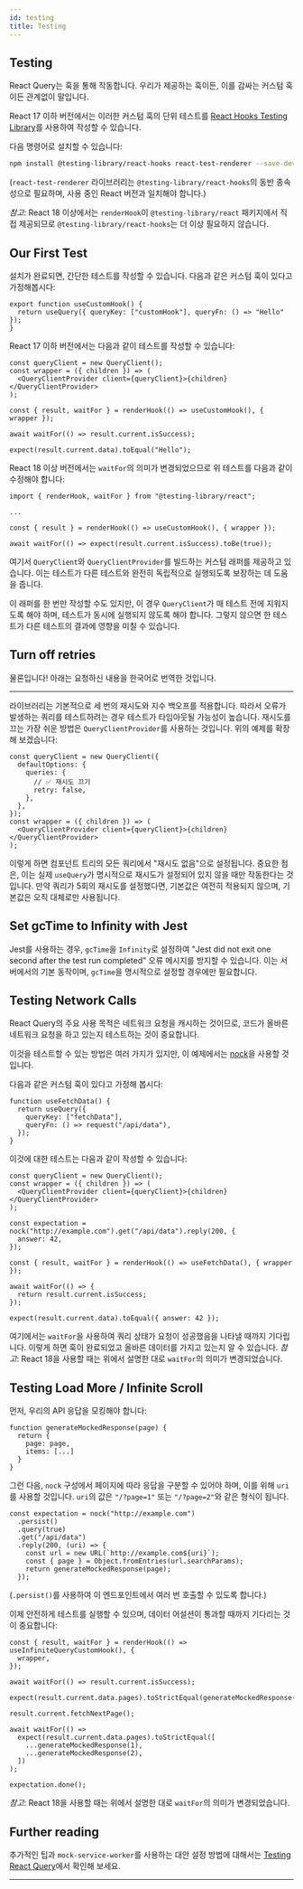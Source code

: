 ```yaml
---
id: testing
title: Testing
---
```


## Testing

React Query는 훅을 통해 작동합니다. 우리가 제공하는 훅이든, 이를 감싸는 커스텀 훅이든 관계없이 말입니다.

React 17 이하 버전에서는 이러한 커스텀 훅의 단위 테스트를 [React Hooks Testing Library](https://react-hooks-testing-library.com/)를 사용하여 작성할 수 있습니다.

다음 명령어로 설치할 수 있습니다:

```sh
npm install @testing-library/react-hooks react-test-renderer --save-dev
```

(`react-test-renderer` 라이브러리는 `@testing-library/react-hooks`의 동반 종속성으로 필요하며, 사용 중인 React 버전과 일치해야 합니다.)

_참고_: React 18 이상에서는 `renderHook`이 `@testing-library/react` 패키지에서 직접 제공되므로 `@testing-library/react-hooks`는 더 이상 필요하지 않습니다.

## Our First Test

설치가 완료되면, 간단한 테스트를 작성할 수 있습니다. 다음과 같은 커스텀 훅이 있다고 가정해봅시다:

```tsx
export function useCustomHook() {
  return useQuery({ queryKey: ["customHook"], queryFn: () => "Hello" });
}
```

React 17 이하 버전에서는 다음과 같이 테스트를 작성할 수 있습니다:

```tsx
const queryClient = new QueryClient();
const wrapper = ({ children }) => (
  <QueryClientProvider client={queryClient}>{children}</QueryClientProvider>
);

const { result, waitFor } = renderHook(() => useCustomHook(), { wrapper });

await waitFor(() => result.current.isSuccess);

expect(result.current.data).toEqual("Hello");
```

React 18 이상 버전에서는 `waitFor`의 의미가 변경되었으므로 위 테스트를 다음과 같이 수정해야 합니다:

```tsx
import { renderHook, waitFor } from "@testing-library/react";

...

const { result } = renderHook(() => useCustomHook(), { wrapper });

await waitFor(() => expect(result.current.isSuccess).toBe(true));
```

여기서 `QueryClient`와 `QueryClientProvider`를 빌드하는 커스텀 래퍼를 제공하고 있습니다. 이는 테스트가 다른 테스트와 완전히 독립적으로 실행되도록 보장하는 데 도움을 줍니다.

이 래퍼를 한 번만 작성할 수도 있지만, 이 경우 `QueryClient`가 매 테스트 전에 지워지도록 해야 하며, 테스트가 동시에 실행되지 않도록 해야 합니다. 그렇지 않으면 한 테스트가 다른 테스트의 결과에 영향을 미칠 수 있습니다.

## Turn off retries

물론입니다! 아래는 요청하신 내용을 한국어로 번역한 것입니다.

---

라이브러리는 기본적으로 세 번의 재시도와 지수 백오프를 적용합니다. 따라서 오류가 발생하는 쿼리를 테스트하려는 경우 테스트가 타임아웃될 가능성이 높습니다. 재시도를 끄는 가장 쉬운 방법은 `QueryClientProvider`를 사용하는 것입니다. 위의 예제를 확장해 보겠습니다:

```tsx
const queryClient = new QueryClient({
  defaultOptions: {
    queries: {
      // ✅ 재시도 끄기
      retry: false,
    },
  },
});
const wrapper = ({ children }) => (
  <QueryClientProvider client={queryClient}>{children}</QueryClientProvider>
);
```

이렇게 하면 컴포넌트 트리의 모든 쿼리에서 "재시도 없음"으로 설정됩니다. 중요한 점은, 이는 실제 `useQuery`가 명시적으로 재시도가 설정되어 있지 않을 때만 작동한다는 것입니다. 만약 쿼리가 5회의 재시도를 설정했다면, 기본값은 여전히 적용되지 않으며, 기본값은 오직 대체로만 사용됩니다.

## Set gcTime to Infinity with Jest

Jest를 사용하는 경우, `gcTime`을 `Infinity`로 설정하여 "Jest did not exit one second after the test run completed" 오류 메시지를 방지할 수 있습니다. 이는 서버에서의 기본 동작이며, `gcTime`을 명시적으로 설정할 경우에만 필요합니다.

## Testing Network Calls

React Query의 주요 사용 목적은 네트워크 요청을 캐시하는 것이므로, 코드가 올바른 네트워크 요청을 하고 있는지 테스트하는 것이 중요합니다.

이것을 테스트할 수 있는 방법은 여러 가지가 있지만, 이 예제에서는 [nock](https://www.npmjs.com/package/nock)을 사용할 것입니다.

다음과 같은 커스텀 훅이 있다고 가정해 봅시다:

```tsx
function useFetchData() {
  return useQuery({
    queryKey: ["fetchData"],
    queryFn: () => request("/api/data"),
  });
}
```

이것에 대한 테스트는 다음과 같이 작성할 수 있습니다:

```tsx
const queryClient = new QueryClient();
const wrapper = ({ children }) => (
  <QueryClientProvider client={queryClient}>{children}</QueryClientProvider>
);

const expectation = nock("http://example.com").get("/api/data").reply(200, {
  answer: 42,
});

const { result, waitFor } = renderHook(() => useFetchData(), { wrapper });

await waitFor(() => {
  return result.current.isSuccess;
});

expect(result.current.data).toEqual({ answer: 42 });
```

여기에서는 `waitFor`을 사용하여 쿼리 상태가 요청이 성공했음을 나타낼 때까지 기다립니다. 이렇게 하면 훅이 완료되었고 올바른 데이터를 가지고 있는지 알 수 있습니다. _참고_: React 18을 사용할 때는 위에서 설명한 대로 `waitFor`의 의미가 변경되었습니다.

## Testing Load More / Infinite Scroll

먼저, 우리의 API 응답을 모킹해야 합니다:

```tsx
function generateMockedResponse(page) {
  return {
    page: page,
    items: [...]
  }
}
```

그런 다음, `nock` 구성에서 페이지에 따라 응답을 구분할 수 있어야 하며, 이를 위해 `uri`를 사용할 것입니다.
`uri`의 값은 `"/?page=1"` 또는 `"/?page=2"`와 같은 형식이 됩니다.

```tsx
const expectation = nock("http://example.com")
  .persist()
  .query(true)
  .get("/api/data")
  .reply(200, (uri) => {
    const url = new URL(`http://example.com${uri}`);
    const { page } = Object.fromEntries(url.searchParams);
    return generateMockedResponse(page);
  });
```

(`.persist()`를 사용하여 이 엔드포인트에서 여러 번 호출할 수 있도록 합니다.)

이제 안전하게 테스트를 실행할 수 있으며, 데이터 어설션이 통과할 때까지 기다리는 것이 중요합니다:

```tsx
const { result, waitFor } = renderHook(() => useInfiniteQueryCustomHook(), {
  wrapper,
});

await waitFor(() => result.current.isSuccess);

expect(result.current.data.pages).toStrictEqual(generateMockedResponse(1));

result.current.fetchNextPage();

await waitFor(() =>
  expect(result.current.data.pages).toStrictEqual([
    ...generateMockedResponse(1),
    ...generateMockedResponse(2),
  ])
);

expectation.done();
```

_참고_: React 18을 사용할 때는 위에서 설명한 대로 `waitFor`의 의미가 변경되었습니다.

## Further reading

추가적인 팁과 `mock-service-worker`를 사용하는 대안 설정 방법에 대해서는 [Testing React Query](/docs/community-resources/tkdodos-blog#5-testing-react-query)에서 확인해 보세요.

---
